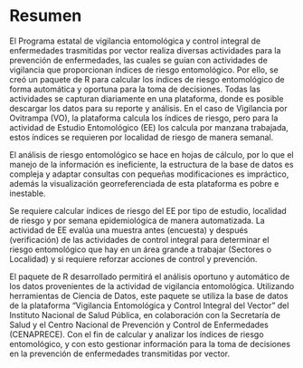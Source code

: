 # Resumen {.unnumbered}

El Programa estatal de vigilancia entomológica y control integral de enfermedades trasmitidas por vector realiza diversas actividades para la prevención de enfermedades, las cuales se guían con actividades de vigilancia que proporcionan índices de riesgo entomológico. Por ello, se creó un paquete de R para calcular los índices de riesgo entomológico de forma automática y oportuna para la toma de decisiones. Todas las actividades se capturan diariamente en una plataforma, donde es posible descargar los datos para su reporte y análisis. En el caso de Vigilancia por Ovitrampa (VO), la plataforma calcula los índices de riesgo, pero para la actividad de Estudio Entomológico (EE) los calcula por manzana trabajada, estos índices se requieren por localidad de riesgo de manera semanal.

El análisis de riesgo entomológico se hace en hojas de cálculo, por lo que el manejo de la información es ineficiente, la estructura de la base de datos es compleja y adaptar consultas con pequeñas modificaciones es impráctico, además la visualización georreferenciada de esta plataforma es pobre e inestable.

Se requiere calcular índices de riesgo del EE por tipo de estudio, localidad de riesgo y por semana epidemiológica de manera automatizada. La actividad de EE evalúa una muestra antes (encuesta) y después (verificación) de las actividades de control integral para determinar el riesgo entomológico que hay en un área grande a trabajar (Sectores o Localidad) y si requiere reforzar acciones de control y prevención.

El paquete de R desarrollado permitirá el análisis oportuno y automático de los datos provenientes de la actividad de vigilancia entomológica. Utilizando herramientas de Ciencia de Datos, este paquete se utiliza la base de datos de la plataforma “Vigilancia Entomológica y Control Integral del Vector” del Instituto Nacional de Salud Pública, en colaboración con la Secretaría de Salud y el Centro Nacional de Prevención y Control de Enfermedades (CENAPRECE). Con el fin de calcular y analizar los índices de riesgo entomológico, y con esto gestionar información para la toma de decisiones en la prevención de enfermedades transmitidas por vector.